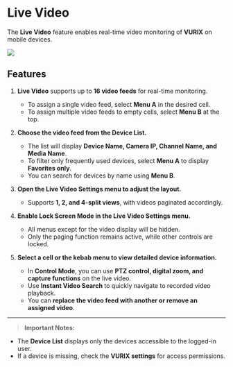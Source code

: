 # Live Video

The **Live Video** feature enables real-time video monitoring of **VURIX** on mobile devices.

<Image src="https://github.com/Innodep/vurix-mobile-docs/blob/main/assets/how-to-live.png?raw=true" />

## Features

1. **Live Video** supports up to **16 video feeds** for real-time monitoring.
   - To assign a single video feed, select **Menu A** in the desired cell.
   - To assign multiple video feeds to empty cells, select **Menu B** at the top.

2. **Choose the video feed from the Device List.**
   - The list will display **Device Name, Camera IP, Channel Name, and Media Name**.
   - To filter only frequently used devices, select **Menu A** to display **Favorites only**.
   - You can search for devices by name using **Menu B**.

3. **Open the Live Video Settings menu to adjust the layout.**
   - Supports **1, 2, and 4-split views**, with videos paginated accordingly.

4. **Enable Lock Screen Mode in the Live Video Settings menu.**
   - All menus except for the video display will be hidden.
   - Only the paging function remains active, while other controls are locked.

5. **Select a cell or the kebab menu to view detailed device information.**
   - In **Control Mode**, you can use **PTZ control, digital zoom, and capture functions** on the live video.
   - Use **Instant Video Search** to quickly navigate to recorded video playback.
   - You can **replace the video feed with another or remove an assigned video**.

---

>**Important Notes:**

- The **Device List** displays only the devices accessible to the logged-in user.
- If a device is missing, check the **VURIX settings** for access permissions.
